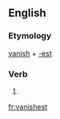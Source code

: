 ==English==

===Etymology===
[[vanish]] + [[-est]]

===Verb===
{{head|en|verb form}}

# {{en-archaic second-person singular of|vanish|lang=en}}

[[fr:vanishest]]